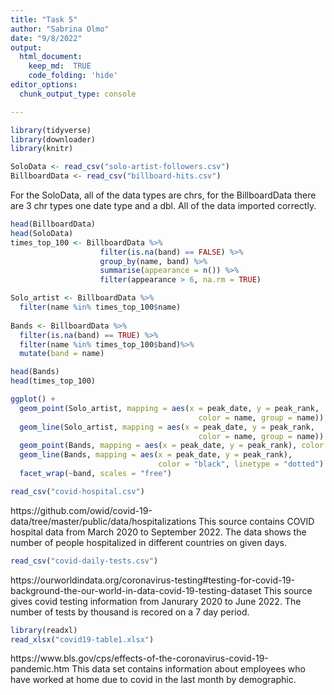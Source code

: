 ```yaml
---
title: "Task 5"
author: "Sabrina Olmo"
date: "9/8/2022"
output: 
  html_document:
    keep_md:  TRUE 
    code_folding: 'hide'
editor_options: 
  chunk_output_type: console

---
```


```r
library(tidyverse)
library(downloader)
library(knitr)
```

```r
SoloData <- read_csv("solo-artist-followers.csv")
BillboardData <- read_csv("billboard-hits.csv")
```

For the SoloData, all of the data types are chrs, for the BillboardData there are 3 chr types one date type and a dbl. All of the data imported correctly.

```r
head(BillboardData)
head(SoloData)
times_top_100 <- BillboardData %>%
                    filter(is.na(band) == FALSE) %>%                 
                    group_by(name, band) %>%
                    summarise(appearance = n()) %>%
                    filter(appearance > 6, na.rm = TRUE)

Solo_artist <- BillboardData %>%
  filter(name %in% times_top_100$name)
  
Bands <- BillboardData %>%
  filter(is.na(band) == TRUE) %>%
  filter(name %in% times_top_100$band)%>%
  mutate(band = name)

head(Bands)
head(times_top_100)

ggplot() +
  geom_point(Solo_artist, mapping = aes(x = peak_date, y = peak_rank, 
                                          color = name, group = name)) +
  geom_line(Solo_artist, mapping = aes(x = peak_date, y = peak_rank, 
                                          color = name, group = name)) +
  geom_point(Bands, mapping = aes(x = peak_date, y = peak_rank), color = "black") +
  geom_line(Bands, mapping = aes(x = peak_date, y = peak_rank), 
                                 color = "black", linetype = "dotted") +
  facet_wrap(~band, scales = "free")
```

```r
read_csv("covid-hospital.csv")
```

https://github.com/owid/covid-19-data/tree/master/public/data/hospitalizations
This source contains COVID hospital data from March 2020 to September 2022. The data shows the number of people hospitalized in different countries on given days.
```r
read_csv("covid-daily-tests.csv")
```

https://ourworldindata.org/coronavirus-testing#testing-for-covid-19-background-the-our-world-in-data-covid-19-testing-dataset
This source gives covid testing information from Janurary 2020 to June 2022. The number of tests by thousand is recored on a 7 day period. 

```r
library(readxl)
read_xlsx("covid19-table1.xlsx")
```

https://www.bls.gov/cps/effects-of-the-coronavirus-covid-19-pandemic.htm
This data set contains information about employees who have worked at home due to covid in the last month by demographic.